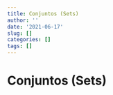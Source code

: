 ```yaml
---
title: Conjuntos (Sets)
author: ''
date: '2021-06-17'
slug: []
categories: []
tags: []
---
```


# Conjuntos (Sets)